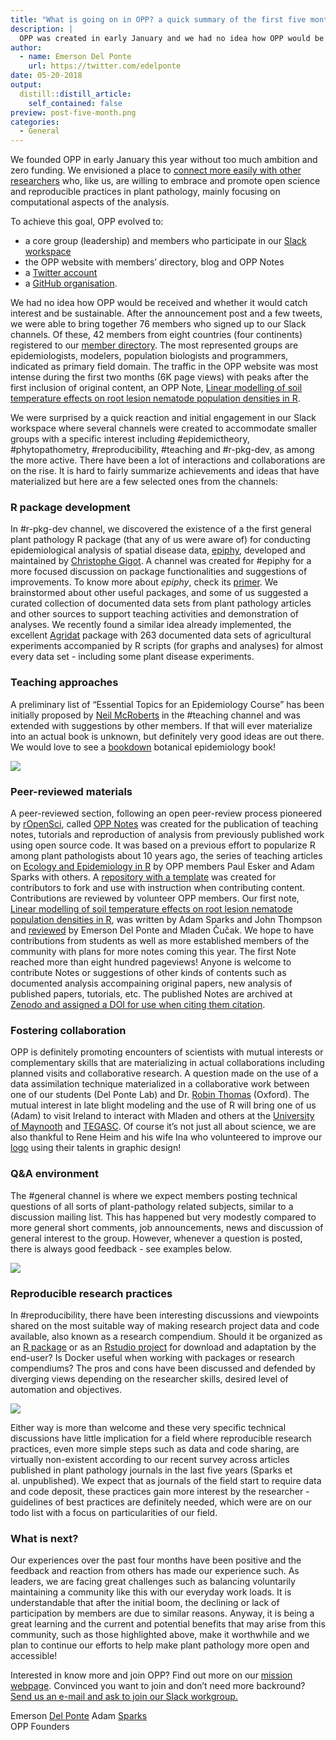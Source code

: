 ```yaml
---
title: "What is going on in OPP? a quick summary of the first five months"
description: |
  OPP was created in early January and we had no idea how OPP would be received and whether it would catch interest and be sustainable. In this post, we provide a brief summary of major achievements during the first five months of OPP.
author:
  - name: Emerson Del Ponte
    url: https://twitter.com/edelponte
date: 05-20-2018
output:
  distill::distill_article:
    self_contained: false
preview: post-five-month.png
categories:
  - General
---
```



We founded OPP in early January this year without too much ambition and zero funding. We envisioned a place to [connect more easily with other  researchers](https://www.openplantpathology.org/post/2018-01-08-first-post-community-call/) who, like us, are willing to embrace and promote open science and reproducible practices in plant pathology, mainly focusing on computational aspects of the analysis. 

To achieve this goal, OPP evolved to: 

- a core group (leadership) and members who participate in our [Slack workspace](https://openplantpathology.slack.com)
- the OPP website with members' directory, blog and OPP Notes
- a [Twitter account](https://twitter.com/openplantpath)
- a [GitHub organisation](https://github.com/openplantpathology). 

We had no idea how OPP would be received and whether it would catch interest and be sustainable. After the announcement post and a few tweets, we were able to bring together 76 members who signed up to our Slack channels. Of these, 42 members from eight countries (four continents) registered to our [member directory](https://www.openplantpathology.org/directory/). The most represented groups are epidemiologists, modelers, population biologists and programmers, indicated as primary field domain. The traffic in the OPP website was most intense during the first two months (6K page views) with peaks after the first inclusion of original content, an OPP Note, [Linear modelling of soil temperature effects on root lesion nematode population densities in R](https://www.openplantpathology.org/notes/sparks/1/).

We were surprised by a quick reaction and initial engagement in our Slack workspace where several channels were created to accommodate smaller groups with a specific interest including #epidemictheory, #phytopathometry, #reproducibility, #teaching and #r-pkg-dev, as among the more active. There have been a lot of interactions and collaborations are on the rise. It is hard to fairly summarize achievements and ideas that have materialized but here are a few selected ones from the channels:

### R package development

In #r-pkg-dev channel, we discovered the existence of a the first general plant pathology R package (that any of us were aware of) for conducting epidemiological analysis of spatial disease data, [epiphy](https://github.com/chgigot/epiphy), developed and maintained by [Christophe Gigot](https://www.researchgate.net/profile/Christophe_Gigot). A channel was created for #epiphy for a more focused discussion on package functionalities and suggestions of improvements. To know more about *epiphy*, check its [primer](https://chgigot.github.io/epiphy/articles/epiphy.html). We brainstormed about other useful packages, and some of us suggested a curated collection of documented data sets from plant pathology articles and other sources to support teaching activities and demonstration of analyses. We recently found a similar idea already implemented, the excellent [Agridat](https://github.com/kwstat/agridat) package with 263 documented data sets of agricultural experiments accompanied by R scripts (for graphs and analyses) for almost every data set - including some plant disease experiments.

### Teaching approaches
 
A preliminary list of "Essential Topics for an Epidemiology Course" has been initially proposed by [Neil McRoberts](https://qbelab.plantpathology.ucdavis.edu/) in the #teaching channel and was extended with suggestions by other members. If that will ever materialize into an actual book is unknown, but definitely very good ideas are out there. We would love to see a [bookdown](https://bookdown.org/yihui/bookdown/) botanical epidemiology book! 

<img src = "post2-fig1.png">

### Peer-reviewed materials

A peer-reviewed section, following an open peer-review process pioneered by [rOpenSci](https://github.com/ropensci/onboarding), called [OPP Notes](https://www.openplantpathology.org/publication/) was created for the publication of teaching notes, tutorials and reproduction of analysis from previously published work using open source code. It was based on a previous effort to popularize R among plant pathologists about 10 years ago, the series of teaching articles on [Ecology and Epidemiology in R](https://www.apsnet.org/edcenter/advanced/topics/EcologyAndEpidemiologyInR/Pages/default.aspx) by OPP members Paul Esker and Adam Sparks with others. A [repository with a template](https://github.com/openplantpathology/contributions) was created for contributors to fork and use with instruction when contributing content. Contributions are reviewed by volunteer OPP members. Our first note, [Linear modelling of soil temperature effects on root lesion nematode population densities in R](https://www.openplantpathology.org/notes/sparks/1/), was written by Adam Sparks and John Thompson and [reviewed](https://github.com/openplantpathology/contributions/issues/1) by Emerson Del Ponte and Mladen Čučak. We hope to have contributions from students as well as more established members of the community with plans for more notes coming this  year. The first Note reached more than eight hundred pageviews! Anyone is welcome to contribute Notes or suggestions of other kinds of contents such as documented analysis accompaining original papers, new analysis of published papers, tutorials, etc. The published Notes are archived at [Zenodo and assigned a DOI for use when citing them citation](https://zenodo.org/record/1173391#.WwGsaFMvzu4).

### Fostering collaboration

OPP is definitely promoting encounters of scientists with mutual interests or complementary skills that are materializing in actual collaborations including planned visits and collaborative research. A question made on the use of a data assimilation technique materialized in a collaborative work between one of our students (Del Ponte Lab) and Dr. [Robin Thomas](https://www.chch.ox.ac.uk/staff/dr-robin-thompson) (Oxford). The mutual interest in late blight modeling and the use of R will bring one of us (Adam) to visit Ireland to interact with Mladen and others at the [University of Maynooth](https://www.maynoothuniversity.ie/) and [TEGASC](https://www.teagasc.ie/). Of course it's not just all about science, we are also thankful to Rene Heim and his wife Ina who volunteered to improve our [logo](https://github.com/openplantpathology/OpenPlantPathology/blob/master/public/img/OPP-hex.png) using their talents in graphic design!


### Q&A environment

The #general channel is where we expect members posting technical questions of all sorts of plant-pathology related subjects, similar to a discussion mailing list. This has happened but very modestly compared to more general short comments, job announcements, news and discussion of general interest to the group. However, whenever a question is posted, there is always good feedback - see examples below.

<img src = "post2-fig2.png">

### Reproducible research practices

In #reproducibility, there have been interesting discussions and viewpoints shared on the most suitable way of making research project data and code available, also known as a research compendium. Should it be organized as an [R package](https://github.com/openplantpathology/rice_awd_pests) or as an [Rstudio project](https://github.com/emdelponte/research-compendium-website) for download and adaptation by the end-user? Is Docker useful when working with packages or research compendiums? The pros and cons have been discussed and defended by diverging views depending on the researcher skills, desired level of automation and objectives. 

<img src = "post2-fig3.png">

Either way is more than welcome and these very specific technical discussions have little implication for a field where reproducible research practices, even more simple steps such as data and code sharing, are virtually non-existent according to our recent survey across articles published in plant pathology journals in the last five years (Sparks et al. unpublished). We expect that as journals of the field start to require data and code deposit, these practices gain more interest by the researcher - guidelines of best practices are definitely needed, which were are on our todo list with a focus on particularities of our field.

### What is next?

Our experiences over the past four months have been positive and the feedback and reaction from others has made our experience such. As leaders, we are facing great challenges such as balancing voluntarily maintaining a community like this with our everyday work loads. It is understandable that after the initial boom, the declining or lack of participation by members are due to similar reasons. Anyway, it is being a great learning and the current and potential benefits that may arise from this community, such as those highlighted above, make it worthwhile and we plan to continue our efforts to help make plant pathology more open and accessible!

Interested in know more and join OPP? Find out more on our [mission webpage](https://www.openplantpathology.org/pages/mission/). Convinced you want to join and don't need more backround? <a href = "mailto:openplantpathology@gmail.com" subject= "Interested to join your Slack Workgroup">Send us an e-mail and ask to join our Slack workgroup.</a>

Emerson [Del Ponte](https://twitter.com/edelponte) 
Adam [Sparks](https://twitter.com/adamhsparks)  
OPP Founders 
